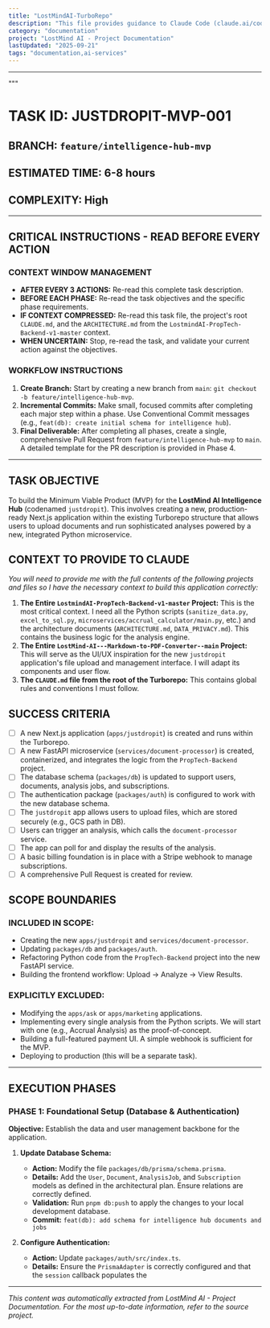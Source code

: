 ```yaml
---
title: "LostMindAI-TurboRepo"
description: "This file provides guidance to Claude Code (claude.ai/code) when working with code in this repository."
category: "documentation"
project: "LostMind AI - Project Documentation"
lastUpdated: "2025-09-21"
tags: "documentation,ai-services"
---
```


---

"""
# **TASK ID:** JUSTDROPIT-MVP-001

## **BRANCH:** `feature/intelligence-hub-mvp`

## **ESTIMATED TIME:** 6-8 hours

## **COMPLEXITY:** High

---

## **CRITICAL INSTRUCTIONS - READ BEFORE EVERY ACTION**

### **CONTEXT WINDOW MANAGEMENT**

*   **AFTER EVERY 3 ACTIONS:** Re-read this complete task description.
*   **BEFORE EACH PHASE:** Re-read the task objectives and the specific phase requirements.
*   **IF CONTEXT COMPRESSED:** Re-read this task file, the project's root `CLAUDE.md`, and the `ARCHITECTURE.md` from the `LostmindAI-PropTech-Backend-v1-master` context.
*   **WHEN UNCERTAIN:** Stop, re-read the task, and validate your current action against the objectives.

### **WORKFLOW INSTRUCTIONS**

1.  **Create Branch:** Start by creating a new branch from `main`: `git checkout -b feature/intelligence-hub-mvp`.
2.  **Incremental Commits:** Make small, focused commits after completing each major step within a phase. Use Conventional Commit messages (e.g., `feat(db): create initial schema for intelligence hub`).
3.  **Final Deliverable:** After completing all phases, create a single, comprehensive Pull Request from `feature/intelligence-hub-mvp` to `main`. A detailed template for the PR description is provided in Phase 4.

---

## **TASK OBJECTIVE**

To build the Minimum Viable Product (MVP) for the **LostMind AI Intelligence Hub** (codenamed `justdropit`). This involves creating a new, production-ready Next.js application within the existing Turborepo structure that allows users to upload documents and run sophisticated analyses powered by a new, integrated Python microservice.

## **CONTEXT TO PROVIDE TO CLAUDE**

*You will need to provide me with the full contents of the following projects and files so I have the necessary context to build this application correctly:*

1.  **The Entire `LostmindAI-PropTech-Backend-v1-master` Project:** This is the most critical context. I need all the Python scripts (`sanitize_data.py`, `excel_to_sql.py`, `microservices/accrual_calculator/main.py`, etc.) and the architecture documents (`ARCHITECTURE.md`, `DATA_PRIVACY.md`). This contains the business logic for the analysis engine.
2.  **The Entire `LostMind-AI---Markdown-to-PDF-Converter--main` Project:** This will serve as the UI/UX inspiration for the new `justdropit` application's file upload and management interface. I will adapt its components and user flow.
3.  **The `CLAUDE.md` file from the root of the Turborepo:** This contains global rules and conventions I must follow.

## **SUCCESS CRITERIA**

*   [ ] A new Next.js application (`apps/justdropit`) is created and runs within the Turborepo.
*   [ ] A new FastAPI microservice (`services/document-processor`) is created, containerized, and integrates the logic from the `PropTech-Backend` project.
*   [ ] The database schema (`packages/db`) is updated to support users, documents, analysis jobs, and subscriptions.
*   [ ] The authentication package (`packages/auth`) is configured to work with the new database schema.
*   [ ] The `justdropit` app allows users to upload files, which are stored securely (e.g., GCS path in DB).
*   [ ] Users can trigger an analysis, which calls the `document-processor` service.
*   [ ] The app can poll for and display the results of the analysis.
*   [ ] A basic billing foundation is in place with a Stripe webhook to manage subscriptions.
*   [ ] A comprehensive Pull Request is created for review.

## **SCOPE BOUNDARIES**

### **INCLUDED IN SCOPE:**

*   Creating the new `apps/justdropit` and `services/document-processor`.
*   Updating `packages/db` and `packages/auth`.
*   Refactoring Python code from the `PropTech-Backend` project into the new FastAPI service.
*   Building the frontend workflow: Upload -> Analyze -> View Results.

### **EXPLICITLY EXCLUDED:**

*   Modifying the `apps/ask` or `apps/marketing` applications.
*   Implementing every single analysis from the Python scripts. We will start with one (e.g., Accrual Analysis) as the proof-of-concept.
*   Building a full-featured payment UI. A simple webhook is sufficient for the MVP.
*   Deploying to production (this will be a separate task).

---

## **EXECUTION PHASES**

### **PHASE 1: Foundational Setup (Database & Authentication)**

**Objective:** Establish the data and user management backbone for the application.

1.  **Update Database Schema:**
    *   **Action:** Modify the file `packages/db/prisma/schema.prisma`.
    *   **Details:** Add the `User`, `Document`, `AnalysisJob`, and `Subscription` models as defined in the architectural plan. Ensure relations are correctly defined.
    *   **Validation:** Run `pnpm db:push` to apply the changes to your local development database.
    *   **Commit:** `feat(db): add schema for intelligence hub documents and jobs`

2.  **Configure Authentication:**
    *   **Action:** Update `packages/auth/src/index.ts`.
    *   **Details:** Ensure the `PrismaAdapter` is correctly configured and that the `session` callback populates the

---
*This content was automatically extracted from LostMind AI - Project Documentation. For the most up-to-date information, refer to the source project.*
